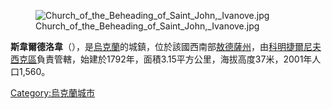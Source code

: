 [[Image:Church_of_the_Beheading_of_Saint_John,_Ivanove.jpg|right]]

{{coord|46|40|39|N|30|53|16|E|scale:30000|display=title}}

'''斯韋爾德洛韋'''（{{lang-uk|Іванове}}），是[[烏克蘭|烏克蘭]]的城鎮，位於該國西南部[[敖德薩州|敖德薩州]]，由[[科明捷爾尼夫西克區|科明捷爾尼夫西克區]]負責管轄，始建於1792年，面積3.15平方公里，海拔高度37米，2001年人口1,560。

{{Ukraine-geo-stub}}
[[Category:烏克蘭城市|Category:烏克蘭城市]]